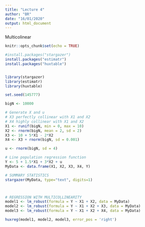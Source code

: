 ```yaml
---
title: "Lecture 4"
author: "BR"
date: "16/01/2020"
output: html_document
---
```


Multicolinear 

```r
knitr::opts_chunk$set(echo = TRUE)
```

```r
#install.packages("stargazer")
install.packages("estimatr")
install.packages("huxtable") 


library(stargazer)
library(estimatr)
library(huxtable)

set.seed(145777)

bigN <- 10000

# Generate X and u
# X3 perfectly collinear with X1 and X2
# X4 highly collinear with X1 and X2
X1 <- runif(bigN, min = 0, max = 10)
X2 <- rnorm(bigN, mean = 2, sd = 2)
X3 <- 10 + 5*X1 - 2*X2
X4 <- X3 + rnorm(bigN, sd = 0.001)

u <- rnorm(bigN, sd = 4)

# Line population regression function
Y <- 5 + 1.5*X1 + 3*X2 + u
MyData <- data.frame(X1, X2, X3, X4, Y)

# SUMMARY STATISTICS
stargazer(MyData, type="text", digits=1)



# REGRESSION WITH MULTICOLLINEARITY
model1 <- lm_robust(formula = Y ~ X1 + X2, data = MyData)
model2 <- lm_robust(formula = Y ~ X1 + X2 + X3, data = MyData)
model3 <- lm_robust(formula = Y ~ X1 + X2 + X4, data = MyData)

huxreg(model1, model2, model3, error_pos = 'right')
```

